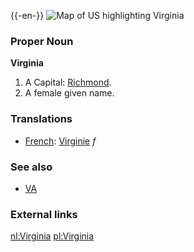 {{wikipedia}}
{{-en-}}
[[Image:Map of USA highlighting Virginia.png|thumb|right|Map of US highlighting Virginia]]
===Proper Noun===
'''Virginia'''
#A {{USstate}}  Capital: [[Richmond]].
#A female given name.

===Translations===
*[[French]]: [[Virginie]] ''f''

===See also===
*[[VA]]
===External links===
{{pedialite}}

[[nl:Virginia]]
[[pl:Virginia]]